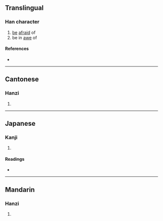 {{character info/new}}
{{also|懍}}
==Translingual==

===Han character===
{{Han char|rn=61|rad=心|as=13|sn=16|four=|canj=PYWF|ids=⿰忄禀}}

# [[be]] [[afraid]] of
# be in [[awe]] of

====References====
* {{Han ref|kx=0406.141|hdz=42362.090|uh=61D4|ud=25044}}

----

==Cantonese==

===Hanzi===
{{yue-hanzi|jyut=[[lam5]]|y=lam5}}

# {{defn|lang=yue|sort=心13}}

----

==Japanese==

===Kanji===
{{ja-kanji|grade=|rs=心13}}

# {{defn|lang=ja|sort=心13}}

====Readings====
* {{ja-readings|on=[[りん]] (rin), [[らん]] (ran)|kun=[[おそれる]] (osoreru)}}

----

==Mandarin==

===Hanzi===
{{cmn-hanzi|tra=懍|pin=[[lǐn]] ([[lin3]])|wg=lin<sup>3</sup>}}

# {{defn|lang=cmn|sort=心13}}